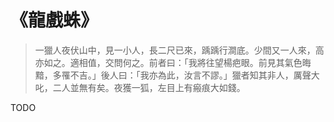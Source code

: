 # 《龍戲蛛》

> 一獵人夜伏山中，見一小人，長二尺已來，踽踽行澗底。少間又一人來，高亦如之。適相值，交問何之。前者曰：「我將往望楊疤眼。前見其氣色晦黯，多罹不吉。」後人曰：「我亦為此，汝言不謬。」獵者知其非人，厲聲大叱，二人並無有矣。夜獲一狐，左目上有瘢痕大如錢。

TODO
